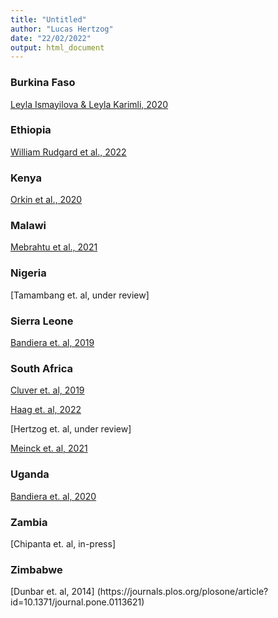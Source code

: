 ---
title: "Untitled"
author: "Lucas Hertzog"
date: "22/02/2022"
output: html_document
---

### Burkina Faso
[Leyla Ismayilova & Leyla Karimli, 2020](https://www.tandfonline.com/doi/abs/10.1080/15374416.2018.1485103)

### Ethiopia
[William Rudgard et al., 2022](https://papers.ssrn.com/sol3/Papers.cfm?abstract_id=3880619)

### Kenya
[Orkin et al., 2020](https://doi.org/10.1257/rct.996-12.2)

### Malawi
[Mebrahtu et al., 2021](https://doi.org/10.1111/cch.12948)

### Nigeria
[Tamambang et. al, under review]

### Sierra Leone
[Bandiera et. al, 2019](https://papers.ssrn.com/sol3/papers.cfm?abstract_id=3344844)

### South Africa
[Cluver et. al, 2019](https://www.thelancet.com/journals/lanchi/article/PIIS2352-4642%2819%2930033-1/fulltext)

[Haag et. al, 2022](https://ideas.repec.org/a/eee/wdevel/v151y2022ics0305750x21003545.html)

[Hertzog et. al, under review]

[Meinck et. al, 2021](https://bmcmedicine.biomedcentral.com/articles/10.1186/s12916-021-02137-8)

### Uganda
[Bandiera et. al, 2020](https://www.aeaweb.org/articles?id=10.1257/app.20170416)

### Zambia
[Chipanta et. al, in-press]

### Zimbabwe
[Dunbar et. al, 2014] (https://journals.plos.org/plosone/article?id=10.1371/journal.pone.0113621)

